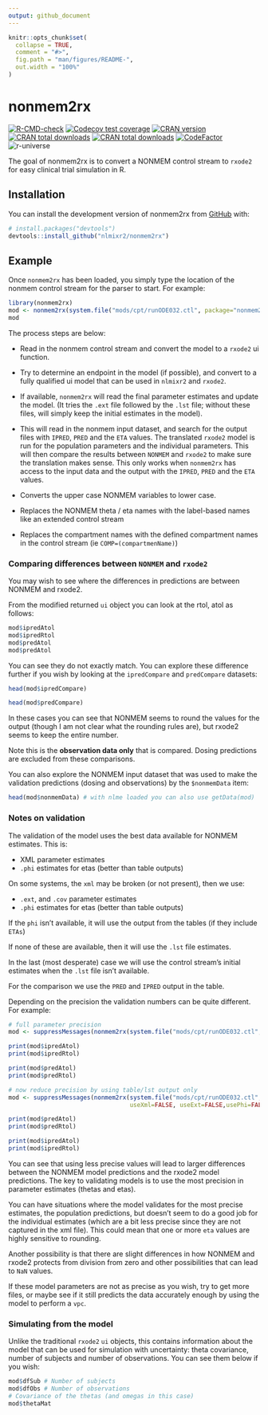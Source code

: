 ```yaml
---
output: github_document
---
```


<!-- README.md is generated from README.Rmd. Please edit that file -->

```r
knitr::opts_chunk$set(
  collapse = TRUE,
  comment = "#>",
  fig.path = "man/figures/README-",
  out.width = "100%"
)
```

# nonmem2rx

<!-- badges: start -->
[![R-CMD-check](https://github.com/nlmixr2/nonmem2rx/actions/workflows/R-CMD-check.yaml/badge.svg)](https://github.com/nlmixr2/nonmem2rx/actions/workflows/R-CMD-check.yaml)
[![Codecov test coverage](https://codecov.io/gh/nlmixr2/nonmem2rx/branch/main/graph/badge.svg)](https://app.codecov.io/gh/nlmixr2/nonmem2rx?branch=main)
[![CRAN version](http://www.r-pkg.org/badges/version/nonmem2rx)](https://cran.r-project.org/package=nonmem2rx)
[![CRAN total downloads](https://cranlogs.r-pkg.org/badges/grand-total/nonmem2rx)](https://cran.r-project.org/package=nonmem2rx)
[![CRAN total downloads](https://cranlogs.r-pkg.org/badges/nonmem2rx)](https://cran.r-project.org/package=nonmem2rx)
[![CodeFactor](https://www.codefactor.io/repository/github/nlmixr2/nonmem2rx/badge)](https://www.codefactor.io/repository/github/nlmixr2/nonmem2rx)
![r-universe](https://nlmixr2.r-universe.dev/badges/nonmem2rx)
<!-- badges: end -->

The goal of nonmem2rx is to convert a NONMEM control stream to
`rxode2` for easy clinical trial simulation in R.

## Installation

You can install the development version of nonmem2rx from [GitHub](https://github.com/) with:

``` r
# install.packages("devtools")
devtools::install_github("nlmixr2/nonmem2rx")
```

## Example

Once `nonmem2rx` has been loaded, you simply type the location of the
nonmem control stream for the parser to start.  For example:

```r
library(nonmem2rx)
mod <- nonmem2rx(system.file("mods/cpt/runODE032.ctl", package="nonmem2rx"), lst=".res")
mod 
```

The process steps are below:

- Read in the nonmem control stream and convert the model to a
  `rxode2` ui function.
  
- Try to determine an endpoint in the model (if possible), and convert
  to a fully qualified ui model that can be used in `nlmixr2` and
  `rxode2`.

- If available, `nonmem2rx` will read the final parameter estimates
  and update the model. (It tries the `.ext` file followed by the `.lst`
  file; without these files, will simply keep the initial estimates in
  the model).
  
- This will read in the nonmem input dataset, and search for the
  output files with `IPRED`, `PRED` and the `ETA` values. The
  translated `rxode2` model is run for the population parameters and
  the individual parameters.  This will then compare the results
  between `NONMEM` and `rxode2` to make sure the translation makes
  sense.  This only works when `nonmem2rx` has access to the input
  data and the output with the `IPRED`, `PRED` and the `ETA` values.
  
- Converts the upper case NONMEM variables to lower case.

- Replaces the NONMEM theta / eta names with the label-based names like an
  extended control stream
  
- Replaces the compartment names with the defined compartment names in
  the control stream (ie `COMP=(compartmenName)`)
  
### Comparing differences between `NONMEM` and `rxode2`

You may wish to see where the differences in predictions are between
NONMEM and rxode2.

From the modified returned `ui` object you can look at the rtol, atol as follows:

```r
mod$ipredAtol
mod$ipredRtol
mod$predAtol
mod$predAtol
```

You can see they do not exactly match. You can explore these
difference further if you wish by looking at the `ipredCompare` and
`predCompare` datasets:

```r
head(mod$ipredCompare)

head(mod$predCompare)
```

In these cases you can see that NONMEM seems to round the values for
the output (though I am not clear what the rounding rules are), but
rxode2 seems to keep the entire number.

Note this is the **observation data only** that is compared.  Dosing
predictions are excluded from these comparisons.

You can also explore the NONMEM input dataset that was used to make
the validation predictions (dosing and observations) by the
`$nonmemData` item:

```r
head(mod$nonmemData) # with nlme loaded you can also use getData(mod)
```

### Notes on validation

The validation of the model uses the best data available for NONMEM
estimates.  This is:

- XML parameter estimates
- `.phi` estimates for etas (better than table outputs)

On some systems, the `xml` may be broken (or not present), then we use:

- `.ext`, and `.cov` parameter estimates
- `.phi` estimates for etas (better than table outputs)

If the `phi` isn't available, it will use the output from the tables
(if they include `ETAs`)

If none of these are available, then it will use the `.lst` file
estimates.

In the last (most desperate) case we will use the control
stream's initial estimates when the `.lst` file isn't available.

For the comparison we use the `PRED` and `IPRED` output in the table.

Depending on the precision the validation numbers can be quite
different.  For example:

```r
# full parameter precision
mod <- suppressMessages(nonmem2rx(system.file("mods/cpt/runODE032.ctl", package="nonmem2rx"), lst=".res"))

print(mod$ipredAtol)
print(mod$ipredRtol)

print(mod$predAtol)
print(mod$predRtol)

# now reduce precision by using table/lst output only
mod <- suppressMessages(nonmem2rx(system.file("mods/cpt/runODE032.ctl", package="nonmem2rx"), lst=".res",
                                  useXml=FALSE, useExt=FALSE,usePhi=FALSE))

print(mod$predAtol)
print(mod$predRtol)

print(mod$ipredAtol)
print(mod$ipredRtol)
```

You can see that using less precise values will lead to larger
differences between the NONMEM model predictions and the rxode2 model
predictions. The key to validating models is to use the most precision
in parameter estimates (thetas and etas).

You can have situations where the model validates for the most precise
estimates, the population predictions, but doesn't seem to do a good
job for the individual estimates (which are a bit less precise since
they are not captured in the xml file). This could mean that one or more
`eta` values are highly sensitive to rounding.

Another possibility is that there are slight differences in how NONMEM
and rxode2 protects from division from zero and other possibilities that
can lead to `NaN` values.

If these model parameters are not as precise as you wish, try to get
more files, or maybe see if it still predicts the data accurately
enough by using the model to perform a `vpc`.

### Simulating from the model

Unlike the traditional `rxode2` `ui` objects, this contains
information about the model that can be used for simulation with
uncertainty: theta covariance, number of subjects and number of
observations.  You can see them below if you wish:

```r
mod$dfSub # Number of subjects
mod$dfObs # Number of observations
# Covariance of the thetas (and omegas in this case)
mod$thetaMat
```
